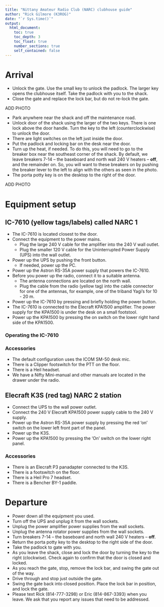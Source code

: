 ```yaml
---
title: "Nittany Amateur Radio Club (NARC) clubhouse guide"
author: "Rick Gilmore (K3ROG)"
date: "`r Sys.time()`"
output:
  html_document:
    toc: true
    toc_depth: 3
    toc_float: true
    number_sections: true
    self_contained: false
---
```


# Arrival

- Unlock the gate. Use the small key to unlock the padlock. The larger key opens the clubhouse itself. Take the padlock with you to the shack.
- Close the gate and replace the lock bar, but do not re-lock the gate.

ADD PHOTO

- Park anywhere near the shack and off the maintenance road.
- Unlock door of the shack using the larger of the two keys. There is one lock above the door handle. Turn the key to the left (counterclockwise) to unlock the door.
- There are light switches on the left just inside the door.
- Put the padlock and locking bar on the desk near the door.
- Turn up the heat, if needed. To do this, you will need to go to the breaker box near the southeast corner of the shack. By default, we leave breakers 7-14 -- the baseboard and north wall 240 V heaters -- **off**, and the remainder on. So, you will want to these breakers on by pushing the breaker lever to the left to align with the others as seen in the photo.
- The porta potty key is on the desktop to the right of the door.

ADD PHOTO

# Equipment setup

## IC-7610 (yellow tags/labels) called NARC 1

- The IC-7610 is located closest to the door.
- Connect the equipment to the power mains.
    - Plug the large 240 V cable for the amplifier into the 240 V wall outlet.
    - Plug the smaller 120 V cable for the Uninterrupted Power Supply (UPS) into the wall outlet.
- Power up the UPS by pushing the front button.
    - If needed, power up the PC.
- Power up the Astron RS-35A power supply that powers the IC-7610.
- Before you power up the radio, connect it to a suitable antenna.
    - The antenna connections are located on the north wall.
    - Plug the cable from the radio (yellow tag) into the cable connector for one of the antennas, for example, one of the triband Yagi's for 10 - 20 m.
- Power up the IC-7610 by pressing and briefly holding the power button.
- The IC-7610 is connected to the Elecraft KPA1500 amplifier. The power supply for the KPA1500 is under the desk on a small footstool.
- Power up the KPA1500 by pressing the on switch on the lower right hand side of the KPA1500.

### Operating the IC-7610

### Accessories

- The default configuration uses the ICOM SM-50 desk mic.
- There is a Clipper footswitch for the PTT on the floor.
- There is a Heil headset.
- We have a Nifty Mini-manual and other manuals are located in the drawer under the radio.

## Elecraft K3S (<span class="red">red tag) NARC 2 station

- Connect the UPS to the wall power outlet.
- Connect the 240 V Elecraft KPA1500 power supply cable to the 240 V supply.
- Power up the Astron RS-35A power supply by pressing the red 'on' switch on the lower left front part of the panel.
- Power up the K3S.
- Power up the KPA1500 by pressing the 'On' switch on the lower right panel.

### Accessories

- There is an Elecraft P3 panadapter connected to the K3S.
- There is a footswitch on the floor.
- There is a Heil Pro 7 headset.
- There is a Bencher BY-1 paddle.

# Departure

- Power down all the equipment you used.
- Turn off the UPS and unplug it from the wall sockets.
- Unplug the power amplifier power supplies from the wall sockets.
- Unplug the antenna rotator power supplies from the wall sockets.
- Turn breakers 7-14 -- the baseboard and north wall 240 V heaters -- **off**.
- Return the porta potty key to the desktop to the right side of the door.
- Take the padlock to gate with you.
- As you leave the shack, close and lock the door by turning the key to the right (clockwise). Check again to confirm that the door is closed and locked.
- As you reach the gate, stop, remove the lock bar, and swing the gate out of the way.
- Drive through and stop just outside the gate.
- Swing the gate back into closed position. Place the lock bar in position, and lock the gate.
- Please text Rick (814-777-3298) or Eric (814-867-3393) when you leave. We ask that you report any issues that need to be addressed.
